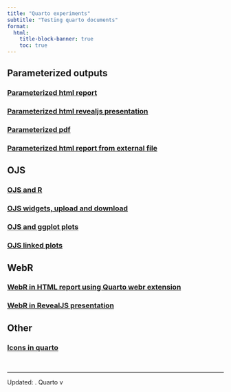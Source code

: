 ```yaml
---
title: "Quarto experiments"
subtitle: "Testing quarto documents"
format:
  html:
    title-block-banner: true
    toc: true
---
```


## Parameterized outputs
### [Parameterized html report](documents/report/index.qmd)
### [Parameterized html revealjs presentation](documents/revealjs/index.qmd)
### [Parameterized pdf](documents/pdf/index.pdf)
### [Parameterized html report from external file](documents/param-text/index.qmd)

## OJS
### [OJS and R](documents/ojs/index.qmd)
### [OJS widgets, upload and download](documents/ojs-widgets/index.qmd)
### [OJS and ggplot plots](documents/ojs-plots/index.qmd)
### [OJS linked plots](documents/ojs-linked/index.qmd)

## WebR
### [WebR in HTML report using Quarto webr extension](documents/webr/index.qmd)
### [WebR in RevealJS presentation](documents/webr-revealjs/index.qmd)

## Other
### [Icons in quarto](documents/icons/index.qmd)

<br>

---

Updated: <?lua.date?>. Quarto v<?quarto.version?>
